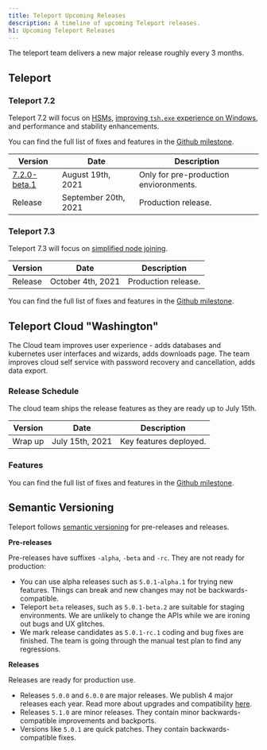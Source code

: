 ```yaml
---
title: Teleport Upcoming Releases
description: A timeline of upcoming Teleport releases.
h1: Upcoming Teleport Releases
---
```


The teleport team delivers a new major release roughly every 3 months.

## Teleport

### Teleport 7.2

Teleport 7.2 will focus on [HSMs](https://github.com/gravitational/teleport/issues/4225), [improving `tsh.exe` experience on Windows](https://github.com/gravitational/teleport/issues/7445), and performance and stability enhancements.

You can find the full list of fixes and features in the [Github milestone](https://github.com/gravitational/teleport/milestone/60).

| Version                                                                               | Date                | Description                            |
| ------------------------------------------------------------------------------------- | ------------------- | -------------------------------------- |
| [7.2.0-beta.1](https://github.com/gravitational/teleport/releases/tag/v7.2.0-beta.1)  | August 19th, 2021   | Only for pre-production envioronments. |
| Release                                                                               | September 20th, 2021 | Production release.                    |

### Teleport 7.3

Teleport 7.3 will focus on [simplified node joining](https://github.com/gravitational/teleport/issues/7145).

| Version    | Date              | Description         |
| ---------- | ----------------- | ------------------- |
| Release    | October 4th, 2021 | Production release. |

You can find the full list of fixes and features in the [Github milestone](https://github.com/gravitational/teleport/milestone/62).

## Teleport Cloud "Washington"

The Cloud team improves user experience - adds databases and kubernetes user interfaces
and wizards, adds downloads page.
The team improves cloud self service with password recovery and cancellation, adds data export.

### Release Schedule

The cloud team ships the release features as they are ready up to July 15th.

| Version | Date | Description |
| - | - | - |
| Wrap up | July 15th, 2021 | Key features deployed. |

### Features

You can find the full list of fixes and features in the
[Github milestone](https://github.com/gravitational/teleport/milestone/54).

## Semantic Versioning

Teleport follows [semantic versioning](https://semver.org/) for pre-releases and releases.

**Pre-releases**

Pre-releases have suffixes `-alpha`, `-beta` and `-rc`.
They are not ready for production:

- You can use alpha releases such as `5.0.1-alpha.1` for trying new features.
  Things can break and new changes may not be backwards-compatible.
- Teleport `beta` releases, such as `5.0.1-beta.2` are suitable for staging environments.
  We are unlikely to change the APIs while we are ironing out bugs and UX glitches.
- We mark release candidates as `5.0.1-rc.1` coding and bug fixes are finished.
  The team is going through the manual test plan to find any regressions.

**Releases**

Releases are ready for production use.

- Releases `5.0.0` and `6.0.0` are major releases. We publish 4 major releases each year.
  Read more about upgrades and compatibility [here](../setup/operations/upgrading.mdx).
- Releases `5.1.0` are minor releases. They contain minor backwards-compatible improvements and backports.
- Versions like `5.0.1` are quick patches. They contain backwards-compatible fixes.
